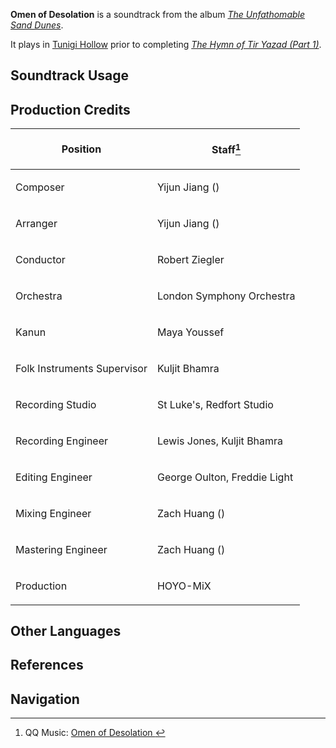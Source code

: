 {{Soundtrack Infobox
|image          = The Unfathomable Sand Dunes.png
|album          = The Unfathomable Sand Dunes
|disc           = 1
|number         = 22
|featured       = 
|featured2      = 
|featured3      = 
|featured_disc  = 
|featured_disc2 = 
|featured_disc3 = 
|youtube_id     = U-ZbMhLuMFY
|spotify_id     = 55NHE9Sw5UfKB5TGPxnEqh
|previous       = Perilous Hollow
|next           = Solitary Breach
}}
'''Omen of Desolation''' is a soundtrack from the album ''[[The Unfathomable Sand Dunes]]''.

It plays in [[Tunigi Hollow]] prior to completing ''[[The Hymn of Tir Yazad (Part 1)]]''.

==Soundtrack Usage==
{{Soundtrack Usage
|quest    = 
|location = Tunigi Hollow//before [[The Hymn of Tir Yazad (Part 1)|completing Rite of Chinvat]]
|domain   = 
}}

==Production Credits==
{| class="wikitable"
! Position
! Staff<ref>QQ Music: [https://y.qq.com/n/ryqq/songDetail/0030jVy82Tt2ia Omen of Desolation {{zh|荒废的预言}}]</ref>
|-
! Composer
| Yijun Jiang ({{zh|姜以君}})
|-
! Arranger
| Yijun Jiang ({{zh|姜以君}})
|-
! Conductor
| Robert Ziegler
|-
! Orchestra
| London Symphony Orchestra
|-
! Kanun
| Maya Youssef
|-
! Folk Instruments Supervisor
| Kuljit Bhamra
|-
! Recording Studio
| St Luke's, Redfort Studio
|-
! Recording Engineer
| Lewis Jones, Kuljit Bhamra
|-
! Editing Engineer
| George Oulton, Freddie Light
|-
! Mixing Engineer
| Zach Huang ({{zh|黄巍}})
|-
! Mastering Engineer
| Zach Huang ({{zh|黄巍}})
|-
! Production
| HOYO-MiX
|}
<!--
==Gallery==
<gallery>
</gallery>
-->

==Other Languages ==
{{Other Languages
|en       = Omen of Desolation
|zhs      = 荒废的预言
|zhs_rm   = Huāngfèi de Yùyán
|zht      = 荒廢的預言
|zht_rm   = Huāngfèi de Yùyán
|zh_tl    = Prophecy of Ruin
|ja       = 荒廃の兆し
|ja_rm    = Kouhai no Kizashi
|ja_tl    = 
}}

==References==
{{Reflist}}

==Navigation==
{{Soundtrack Navbox|The Unfathomable Sand Dunes}}